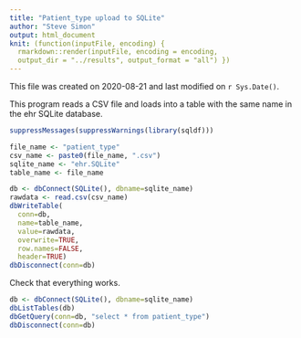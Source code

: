 ```yaml
---
title: "Patient_type upload to SQLite"
author: "Steve Simon"
output: html_document
knit: (function(inputFile, encoding) {
  rmarkdown::render(inputFile, encoding = encoding,
  output_dir = "../results", output_format = "all") })  
---
```


This file was created on 2020-08-21 and last modified on `r Sys.Date()`.

This program reads a CSV file and loads into a table with the same name in the ehr SQLite database.

```r
suppressMessages(suppressWarnings(library(sqldf)))
```

```r
file_name <- "patient_type"
csv_name <- paste0(file_name, ".csv")
sqlite_name <- "ehr.SQLite"
table_name <- file_name

db <- dbConnect(SQLite(), dbname=sqlite_name)
rawdata <- read.csv(csv_name)
dbWriteTable(
  conn=db, 
  name=table_name, 
  value=rawdata,
  overwrite=TRUE, 
  row.names=FALSE, 
  header=TRUE)
dbDisconnect(conn=db)
```

Check that everything works.

```r
db <- dbConnect(SQLite(), dbname=sqlite_name)
dbListTables(db)
dbGetQuery(conn=db, "select * from patient_type")
dbDisconnect(conn=db)
```